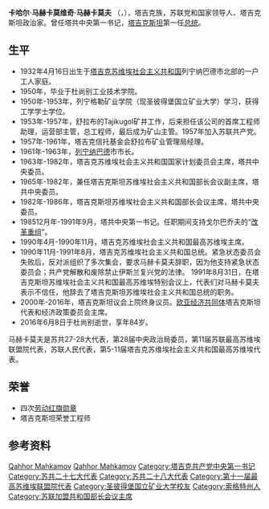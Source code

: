 {{unreferenced|time=2016-06-17T11:42:15+00:00}}
{{Infobox officeholder
|original_name =Кахар Махкамович Махкамов 
|name  = 卡哈尔·马赫卡莫维奇·马赫卡莫夫
| office1 = [[塔吉克苏维埃社会主义共和国|塔吉克苏维埃社会主义共和国]]部长会议主席
| term_start1 = 1982年4月20日
| term_end1 = 1986年1月4日
| predecessor1 = [[拉赫蒙·纳比耶维奇·纳比耶夫|拉赫蒙·纳比耶维奇·纳比耶夫]]
| successor1 = [[伊扎图洛·哈耶维耶维奇·哈耶耶夫|伊扎图洛·哈耶维耶维奇·哈耶耶夫]]
| term_start2  = 1990年11月30日
| term_end2    = 1991年6月25日
|predecessor2 = 伊扎图洛·哈耶维耶维奇·哈耶耶夫
|successor2 = 	职位废除
| office3 = 塔吉克共产党中央第一书记
|term_start3 = 1985年12月14日
|term_end3 = 1991年9月4日
|predecessor3 = 拉赫蒙·纳比耶维奇·纳比耶夫
|successor3 = 	肖迪·沙布多洛夫
| office4      = 塔吉克苏维埃社会主义共和国最高苏维埃主席
| term_start4  = 1990年4月12日
| term_end4    = 1991年11月20日
|predecessor4 = 塔巴罗夫
|successor4 = 	卡德里丁·阿斯洛诺维奇·阿斯洛诺夫
| office5      = 塔吉克苏维埃社会主义共和国总统
| term_start5  = 1990年11月30日
| term_end5    = 1991年8月31日
|predecessor5 = 职位建立
|successor5 = 	拉赫蒙·纳比耶夫
|birth_date={{Birth date|1932|4|16|mf=y}}
|birth_place={{USSR}}[[塔吉克蘇維埃社會主義共和國|塔吉克]][[列宁纳巴德|列宁纳巴德]]
|death_date={{Death date and age|2016|6|08|1932|4|16|mf=y}}
|death_place= {{TJK}}[[杜尚別|杜尚別]]
|nationality= {{URS}}（1932－1991）<br>{{TJK}}（1991－2016）
|party= [[苏联共产党|苏联共产党]]
|awards={{{!}} style="background:transparent"
{{!}} {{劳动红旗勋章}} {{!!}} {{劳动红旗勋章}} {{!!}} {{劳动红旗勋章}} {{!!}} {{劳动红旗勋章}}
{{!}}}
}}

'''卡哈尔·马赫卡莫维奇·马赫卡莫夫''' （{{lang-ru|Кахар Махкамович Махкамов }}，{{bd|1932年|4月16日|2016年|6月8日|catIdx=Qahhor Mahkamov}}），塔吉克族，苏联党和国家领导人、塔吉克斯坦政治家。曾任塔共中央第一书记，[[塔吉克斯坦|塔吉克斯坦]]第一任[[塔吉克斯坦总统|总统]]。

== 生平 ==
* 1932年4月16日出生于[[塔吉克苏维埃社会主义共和国|塔吉克苏维埃社会主义共和国]]列宁纳巴德市北部的一户工人家庭。
* 1950年，毕业于杜尚别工业技术学院。
* 1950年-1953年，列宁格勒矿业学院（现圣彼得堡国立矿业大学）学习，获得工学学士学位。
* 1953年-1957年，舒拉布的Tajikugol矿井工作，后来担任该公司的首席工程师助理，运营部主管，总工程师，最后成为矿山主管。1957年加入苏联共产党。
* 1957年-1961年，塔吉克信托基金会舒拉布矿业管理局经理。
* 1961年-1963年，[[列宁纳巴德|列宁纳巴德]]市市长。
* 1963年-1982年，塔吉克苏维埃社会主义共和国国家计划委员会主席，塔共中央委员。
* 1965年-1982年，兼任塔吉克斯坦苏维埃社会主义共和国部长会议副主席，塔共中央委员。
* 1982年-1986年，塔吉克斯坦苏维埃社会主义共和国部长会议主席，塔共中央委员。
* 198512月年-1991年9月，塔共中央第一书记。任职期间支持戈尔巴乔夫的“[[改革重组|改革重组]]”。
* 1990年4月-1990年11月，塔吉克苏维埃社会主义共和国最高苏维埃主席。
* 1990年11月-1991年8月，塔吉克苏维埃社会主义共和国总统。紧急状态委员会失败后，反对派组织了多次集会，要求马赫卡莫夫辞职，因为他支持紧急状态委员会；共产党解散和废除禁止伊斯兰复兴党的法律。 1991年8月31日，在塔吉克斯坦苏维埃社会主义共和国最高苏维埃特别会议上，代表们对马赫卡莫夫表示不信任，他辞去了塔吉克斯坦苏维埃社会主义共和国总统的职务。
* 2000年-2016年，塔吉克斯坦议会上院终身议员。[[欧亚经济共同体|欧亚经济共同体]]塔吉克斯坦代表和经济政策委员会主席。
* 2016年6月8日于杜尚别逝世，享年84岁。
马赫卡莫夫是苏共27-28大代表，第28届中央政治局委员，第11届苏联最高苏维埃联盟院代表，苏联人民代表，第5-11届塔吉克苏维埃社会主义共和国最高苏维埃代表。

== 荣誉 ==
* 四次[[劳动红旗勋章|劳动红旗勋章]]
* 塔吉克斯坦荣誉工程师

== 参考资料 ==
{{Reflist}}

{{第二十八屆蘇聯共產黨中央政治局}}
{{規範控制}}

[[Category:塔吉克斯坦总统|Qahhor Mahkamov]]
[[Category:苏联工程师|Qahhor Mahkamov]]
[[Category:塔吉克共产党中央第一书记|Category:塔吉克共产党中央第一书记]]
[[Category:苏共二十七大代表|Category:苏共二十七大代表]]
[[Category:苏共二十八大代表|Category:苏共二十八大代表]]
[[Category:第十一届最高苏维埃联盟院代表|Category:第十一届最高苏维埃联盟院代表]]
[[Category:圣彼得堡国立矿业大学校友|Category:圣彼得堡国立矿业大学校友]]
[[Category:索格特州人|Category:索格特州人]]
[[Category:苏联加盟共和国部长会议主席|Category:苏联加盟共和国部长会议主席]]